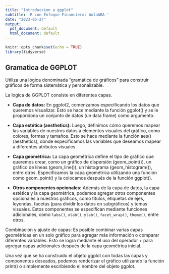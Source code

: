 ```yaml
---
title: "Introduccion a ggplot"
subtitle: 'R con Enfoque Financiero: AulaABA '
date: "2023-05-27"
output:
  pdf_document: default
  html_document: default
---
```


```r
knitr::opts_chunk$set(echo = TRUE)
library(tidyverse)
```

## Gramatica de GGPLOT

Utiliza una lógica denominada "gramática de gráficos" para construir gráficos de forma sistemática y personalizable.

La logica de GGPLOT consiste en diferentes capas.

-   **Capa de datos:** En ggplot2, comenzamos especificando los datos que queremos visualizar. Esto se hace mediante la función ggplot() y se le proporciona un conjunto de datos (un data frame) como argumento.

-   **Capa estética (aesthetics):** Luego, definimos cómo queremos mapear las variables de nuestros datos a elementos visuales del gráfico, como colores, formas y tamaños. Esto se hace mediante la función aes() (aesthetics), donde especificamos las variables que deseamos mapear a diferentes atributos visuales.

-   **Capa geométrica:** La capa geométrica define el tipo de gráfico que queremos crear, como un gráfico de dispersión (geom_point()), un gráfico de líneas (geom_line()), un histograma (geom_histogram()), entre otros. Especificamos la capa geométrica utilizando una función como geom_point() y la colocamos después de la función ggplot().

-   **Otros componentes opcionales:** Además de la capa de datos, la capa estética y la capa geométrica, podemos agregar otros componentes opcionales a nuestros gráficos, como títulos, etiquetas de ejes, leyendas, facetas (para dividir los datos en subgráficos) y temas visuales. Estos componentes se especifican mediante funciones adicionales, como `labs()`, `xlab()`, `ylab()`, `facet_wrap()`, `theme()`, entre otros.

Combinación y ajuste de capas: Es posible combinar varias capas geométricas en un solo gráfico para agregar más información o comparar diferentes variables. Esto se logra mediante el uso del operador + para agregar capas adicionales después de la capa geométrica inicial.

Una vez que se ha construido el objeto ggplot con todas las capas y componentes deseados, podemos renderizar el gráfico utilizando la función print() o simplemente escribiendo el nombre del objeto ggplot.
